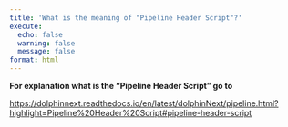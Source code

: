 ---
title: 'What is the meaning of "Pipeline Header Script"?'
execute:
  echo: false
  warning: false
  message: false
format: html
---

**For explanation what is the "Pipeline Header Script" go to**

[https://dolphinnext.readthedocs.io/en/latest/dolphinNext/pipeline.html?highlight=Pipeline%20Header%20Script#pipeline-header-script](https://dolphinnext.readthedocs.io/en/latest/dolphinNext/pipeline.html?highlight=Pipeline%20Header%20Script#pipeline-header-script)
